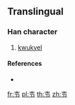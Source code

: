 ==Translingual==

===Han character===
{{Han char|rn=33|rad=士|as=02|sn=5|four=|canj=GSL}}

# [[kwukyel]]

====References====
* {{Han ref|kx=0243.011|dkj=05641|dj=0363.151|hdz=10417.121|uh=58ED|ud=22765}}

[[fr:壭]]
[[pl:壭]]
[[th:壭]]
[[zh:壭]]